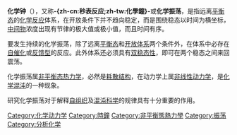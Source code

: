 {{NoteTA
|zh-hans:化学钟; zh-hant:化學鐘; zh-tw:秒錶反應;
}}
'''化学钟'''（{{lang-en|Chemical clock}}），又称'''-{zh-cn:秒表反应;zh-tw:化學鐘}-'''或'''化学振荡'''，是指远离[[平衡态|平衡态]]的[[化学反应|化学反应]]体系，在开放条件下并不趋向稳定，而是围绕稳态以时间为横坐标，[[中间物|中间物]]浓度出现有节律的极大值或极小值，而且时间有序。

要发生持续的化学振荡，除了远离[[平衡态|平衡态]]和[[开放体系|开放体系]]两个条件外，在体系中必存在[[自催化|自催化]]或[[反馈型|反馈型]]的反应。此外体系还必须具有[[双稳态性|双稳态性]]，即可在两个稳态之间来回震荡。

化学振荡属[[非平衡态热力学|非平衡态热力学]]，必然是[[耗散结构|耗散结构]]，在动力学上属[[非线性动力学|非线性动力学]]，是[[化学混沌|化学混沌]]的一种现象。

研究化学振荡对于解释[[自组织|自组织]]及[[混沌科学|混沌科学]]的规律具有十分重要的作用。

[[Category:化学动力学|Category:化学动力学]]
[[Category:時鐘|Category:時鐘]]
[[Category:非平衡態熱力學|Category:非平衡態熱力學]]
[[Category:振荡|Category:振荡]]
[[Category:分析化学|Category:分析化学]]
